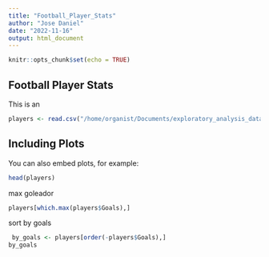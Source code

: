 ```yaml
---
title: "Football_Player_Stats"
author: "Jose Daniel"
date: "2022-11-16"
output: html_document
---
```


```r
knitr::opts_chunk$set(echo = TRUE)
```

## Football Player Stats

This is an

```r
players <- read.csv("/home/organist/Documents/exploratory_analysis_dataviz/project/2021-2022_Football_Player_Stats.csv",sep=";")
```

## Including Plots

You can also embed plots, for example:

```r
head(players)
```

max goleador

```r
players[which.max(players$Goals),]
```
sort by goals
```r
 by_goals <- players[order(-players$Goals),] 
by_goals
```

